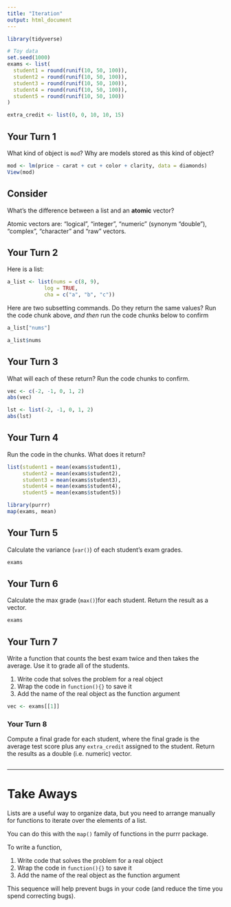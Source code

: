 ```yaml
---
title: "Iteration"
output: html_document
---
```


<!-- This file by Charlotte Wickham is licensed under a Creative Commons Attribution 4.0 International License, adapted from the orignal work at https://github.com/rstudio/master-the-tidyverse by RStudio. -->

```r
library(tidyverse)

# Toy data
set.seed(1000)
exams <- list(
  student1 = round(runif(10, 50, 100)),
  student2 = round(runif(10, 50, 100)),
  student3 = round(runif(10, 50, 100)),
  student4 = round(runif(10, 50, 100)),
  student5 = round(runif(10, 50, 100))
)

extra_credit <- list(0, 0, 10, 10, 15)
```

## Your Turn 1

What kind of object is `mod`?  Why are models stored as this kind of object?

```r
mod <- lm(price ~ carat + cut + color + clarity, data = diamonds)
View(mod)
```

## Consider

What's the difference between a list and an **atomic** vector?

Atomic vectors are: "logical", "integer", "numeric" (synonym "double"), "complex", "character" and "raw" vectors.

## Your Turn 2

Here is a list:

```r
a_list <- list(nums = c(8, 9),
            log = TRUE,
            cha = c("a", "b", "c"))
```

Here are two subsetting commands. Do they return the same values? Run the code chunk above, _and then_ run the code chunks below to confirm

```r
a_list["nums"]
```

```r
a_list$nums
```

## Your Turn 3

What will each of these return? Run the code chunks to confirm.

```r
vec <- c(-2, -1, 0, 1, 2)
abs(vec)
```

```r
lst <- list(-2, -1, 0, 1, 2)
abs(lst)
```

## Your Turn 4

Run the code in the chunks. What does it return?

```r
list(student1 = mean(exams$student1),
     student2 = mean(exams$student2),
     student3 = mean(exams$student3),
     student4 = mean(exams$student4),
     student5 = mean(exams$student5))
```

```r
library(purrr)
map(exams, mean)
```

## Your Turn 5

Calculate the variance (`var()`) of each student’s exam grades.

```r
exams
```

## Your Turn 6

Calculate the max grade (`max()`)for each student. Return the result as a vector.

```r
exams
```

## Your Turn 7

Write a function that counts the best exam twice and then takes the average. Use it to grade all of the students.

1. Write code that solves the problem for a real object
2. Wrap the code in `function(){}` to save it
3. Add the name of the real object as the function argument

```r
vec <- exams[[1]]

```

### Your Turn 8

Compute a final grade for each student, where the final grade is the average test score plus any `extra_credit` assigned to the student. Return the results as a double (i.e. numeric) vector.

```r

```


***

# Take Aways

Lists are a useful way to organize data, but you need to arrange manually for functions to iterate over the elements of a list.

You can do this with the `map()` family of functions in the purrr package.

To write a function,

1. Write code that solves the problem for a real object
2. Wrap the code in `function(){}` to save it
3. Add the name of the real object as the function argument

This sequence will help prevent bugs in your code (and reduce the time you spend correcting bugs).
